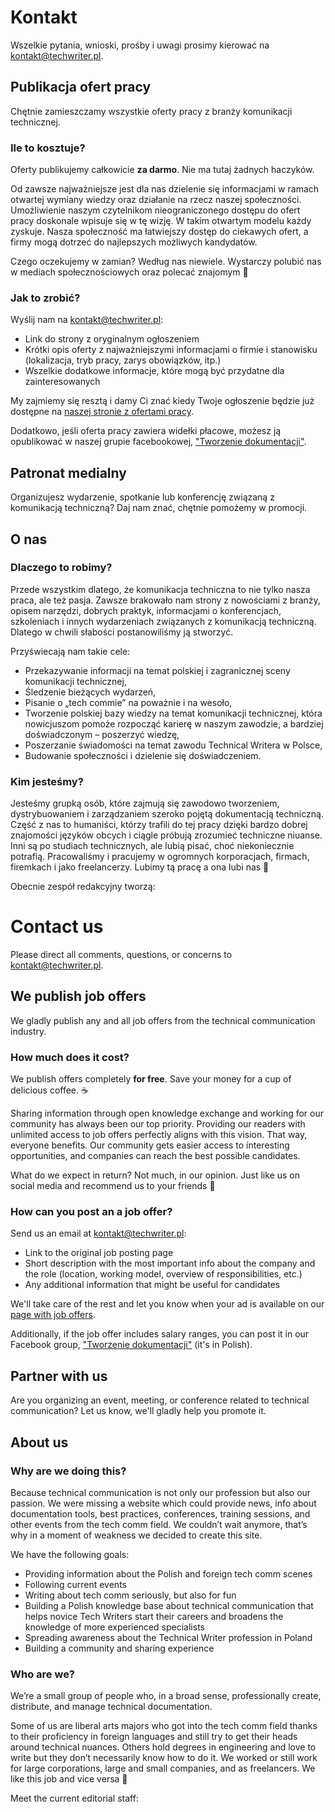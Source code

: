 
<Tabs>
  <TabItem value="polski" label="Polski" default>

# Kontakt

Wszelkie pytania, wnioski, prośby i uwagi prosimy kierować na
[kontakt@techwriter.pl](mailto:kontakt@techwriter.pl).

## Publikacja ofert pracy

Chętnie zamieszczamy wszystkie oferty pracy z branży komunikacji technicznej.

### Ile to kosztuje?

Oferty publikujemy całkowicie **za darmo**. Nie ma tutaj żadnych haczyków.

Od zawsze najważniejsze jest dla nas dzielenie się informacjami w ramach
otwartej wymiany wiedzy oraz działanie na rzecz naszej społeczności.
Umożliwienie naszym czytelnikom nieograniczonego dostępu do ofert pracy
doskonale wpisuje się w tę wizję. W takim otwartym modelu każdy zyskuje. Nasza
społeczność ma łatwiejszy dostęp do ciekawych ofert, a firmy mogą dotrzeć do
najlepszych możliwych kandydatów.

Czego oczekujemy w zamian? Według nas niewiele. Wystarczy polubić nas w mediach
społecznościowych oraz polecać znajomym 🙂

### Jak to zrobić?

Wyślij nam na [kontakt@techwriter.pl](mailto:kontakt@techwriter.pl):

- Link do strony z oryginalnym ogłoszeniem
- Krótki opis oferty z najważniejszymi informacjami o firmie i stanowisku
  (lokalizacja, tryb pracy, zarys obowiązków, itp.)
- Wszelkie dodatkowe informacje, które mogą być przydatne dla zainteresowanych

My zajmiemy się resztą i damy Ci znać kiedy Twoje ogłoszenie będzie już dostępne
na [naszej stronie z ofertami pracy](/oferty-pracy).

Dodatkowo, jeśli oferta pracy zawiera widełki płacowe, możesz ją opublikować w naszej
grupie facebookowej,
["Tworzenie dokumentacji"](https://www.facebook.com/groups/tworzeniedokumentacji).

## Patronat medialny

Organizujesz wydarzenie, spotkanie lub konferencję związaną z komunikacją
techniczną? Daj nam znać, chętnie pomożemy w promocji.

## O nas

### Dlaczego to robimy?

Przede wszystkim dlatego, że komunikacja techniczna to nie tylko nasza praca,
ale też pasja. Zawsze brakowało nam strony z nowościami z branży, opisem
narzędzi, dobrych praktyk, informacjami o konferencjach, szkoleniach i innych
wydarzeniach związanych z komunikacją techniczną. Dlatego w chwili słabości
postanowiliśmy ją stworzyć.

Przyświecają nam takie cele:

- Przekazywanie informacji na temat polskiej i zagranicznej sceny komunikacji
  technicznej,
- Śledzenie bieżących wydarzeń,
- Pisanie o „tech commie” na poważnie i na wesoło,
- Tworzenie polskiej bazy wiedzy na temat komunikacji technicznej, która
  nowicjuszom pomoże rozpocząć karierę w naszym zawodzie, a bardziej
  doświadczonym – poszerzyć wiedzę,
- Poszerzanie świadomości na temat zawodu Technical Writera w Polsce,
- Budowanie społeczności i dzielenie się doświadczeniem.

### Kim jesteśmy?

Jesteśmy grupką osób, które zajmują się zawodowo tworzeniem, dystrybuowaniem i
zarządzaniem szeroko pojętą dokumentacją techniczną. Część z nas to humaniści,
którzy trafili do tej pracy dzięki bardzo dobrej znajomości języków obcych i
ciągle próbują zrozumieć techniczne niuanse. Inni są po studiach technicznych,
ale lubią pisać, choć niekoniecznie potrafią. Pracowaliśmy i pracujemy w
ogromnych korporacjach, firmach, firemkach i jako freelancerzy. Lubimy tą pracę
a ona lubi nas 🙂

Obecnie zespół redakcyjny tworzą:

<AuthorList />

  </TabItem>
  <TabItem value="english" label="English">

# Contact us

Please direct all comments, questions, or concerns to
[kontakt@techwriter.pl](mailto:kontakt@techwriter.pl).

## We publish job offers

We gladly publish any and all job offers from the technical communication
industry.

### How much does it cost?

We publish offers completely **for free**. Save your money for a cup of
delicious coffee. ☕

Sharing information through open knowledge exchange and working for our
community has always been our top priority. Providing our readers with unlimited
access to job offers perfectly aligns with this vision. That way, everyone
benefits. Our community gets easier access to interesting opportunities, and
companies can reach the best possible candidates.

What do we expect in return? Not much, in our opinion. Just like us on social
media and recommend us to your friends 🙂

### How can you post an a job offer?

Send us an email at [kontakt@techwriter.pl](mailto:kontakt@techwriter.pl):

- Link to the original job posting page
- Short description with the most important info about the company and the role
  (location, working model, overview of responsibilities, etc.)
- Any additional information that might be useful for candidates

We'll take care of the rest and let you know when your ad is available on our
[page with job offers](/oferty-pracy).

Additionally, if the job offer includes salary ranges, you can post it in our Facebook
group,
["Tworzenie dokumentacji"](https://www.facebook.com/groups/tworzeniedokumentacji)
(it's in Polish).

## Partner with us

Are you organizing an event, meeting, or conference related to technical
communication? Let us know, we'll gladly help you promote it.

## About us

### Why are we doing this?

Because technical communication is not only our profession but also our passion.
We were missing a website which could provide news, info about documentation
tools, best practices, conferences, training sessions, and other events from the
tech comm field. We couldn’t wait anymore, that’s why in a moment of weakness we
decided to create this site.

We have the following goals:

- Providing information about the Polish and foreign tech comm scenes
- Following current events
- Writing about tech comm seriously, but also for fun
- Building a Polish knowledge base about technical communication that helps
  novice Tech Writers start their careers and broadens the knowledge of more
  experienced specialists
- Spreading awareness about the Technical Writer profession in Poland
- Building a community and sharing experience

### Who are we?

We’re a small group of people who, in a broad sense, professionally create,
distribute, and manage technical documentation.

Some of us are liberal arts majors who got into the tech comm field thanks to
their proficiency in foreign languages and still try to get their heads around
technical nuances. Others hold degrees in engineering and love to write but they
don’t necessarily know how to do it. We worked or still work for large
corporations, large and small companies, and as freelancers. We like this job
and vice versa 🙂

Meet the current editorial staff:

<AuthorList language="English" />

  </TabItem>
</Tabs>
